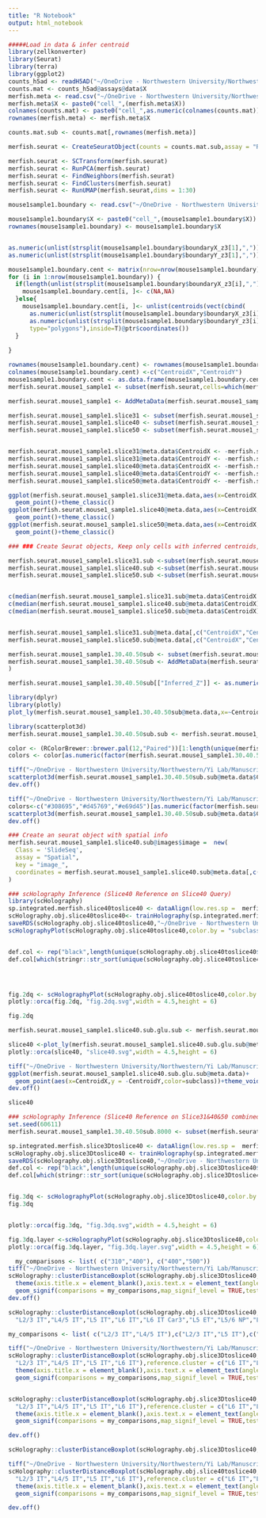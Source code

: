 ```yaml
---
title: "R Notebook"
output: html_notebook
---
```


```r

#####Load in data & infer centroid
library(zellkonverter)
library(Seurat)
library(terra)
library(ggplot2)
counts_h5ad <- readH5AD("~/OneDrive - Northwestern University/Northwestern/Yi Lab/Manuscript/Code_2ndDraft/3D Merfish/Merfish new/data/counts.h5ad")
counts.mat <- counts_h5ad@assays@data$X
merfish.meta <- read.csv("~/OneDrive - Northwestern University/Northwestern/Yi Lab/Manuscript/Code_2ndDraft/3D Merfish/Merfish new/data/cell_labels.csv")
merfish.meta$X <- paste0("cell_",(merfish.meta$X))
colnames(counts.mat) <- paste0("cell_",as.numeric(colnames(counts.mat)))
rownames(merfish.meta) <- merfish.meta$X

counts.mat.sub <- counts.mat[,rownames(merfish.meta)]

merfish.seurat <- CreateSeuratObject(counts = counts.mat.sub,assay = "RNA",meta.data = merfish.meta)

merfish.seurat <- SCTransform(merfish.seurat)
merfish.seurat <- RunPCA(merfish.seurat)
merfish.seurat <- FindNeighbors(merfish.seurat)
merfish.seurat <- FindClusters(merfish.seurat)
merfish.seurat <- RunUMAP(merfish.seurat,dims = 1:30)

mouse1sample1.boundary <- read.csv("~/OneDrive - Northwestern University/Northwestern/Yi Lab/Manuscript/Code_2ndDraft/3D Merfish/Merfish new/data/segmented_cells_mouse1sample1.csv")

mouse1sample1.boundary$X <- paste0("cell_",(mouse1sample1.boundary$X))
rownames(mouse1sample1.boundary) <- mouse1sample1.boundary$X


as.numeric(unlist(strsplit(mouse1sample1.boundary$boundaryX_z3[1],",")))
as.numeric(unlist(strsplit(mouse1sample1.boundary$boundaryY_z3[1],",")))

mouse1sample1.boundary.cent <- matrix(nrow=nrow(mouse1sample1.boundary), ncol = 2)
for (i in 1:nrow(mouse1sample1.boundary)) {
  if(length(unlist(strsplit(mouse1sample1.boundary$boundaryX_z3[i],",")))<3){
    mouse1sample1.boundary.cent[i, ]<- c(NA,NA)
  }else{
    mouse1sample1.boundary.cent[i, ]<- unlist(centroids(vect(cbind(
      as.numeric(unlist(strsplit(mouse1sample1.boundary$boundaryX_z3[i],","))),
      as.numeric(unlist(strsplit(mouse1sample1.boundary$boundaryY_z3[i],",")))),
      type="polygons"),inside=T)@ptr$coordinates())
  }
  
}

rownames(mouse1sample1.boundary.cent) <- rownames(mouse1sample1.boundary)
colnames(mouse1sample1.boundary.cent) <-c("CentroidX","CentroidY")
mouse1sample1.boundary.cent <- as.data.frame(mouse1sample1.boundary.cent)
merfish.seurat.mouse1_sample1 <- subset(merfish.seurat,cells=which(merfish.seurat$sample_id%in%"mouse1_sample1"))

merfish.seurat.mouse1_sample1 <- AddMetaData(merfish.seurat.mouse1_sample1,mouse1sample1.boundary.cent)

merfish.seurat.mouse1_sample1.slice31 <- subset(merfish.seurat.mouse1_sample1,cells=which(merfish.seurat.mouse1_sample1$slice_id%in%"mouse1_slice31"))
merfish.seurat.mouse1_sample1.slice40 <- subset(merfish.seurat.mouse1_sample1,cells=which(merfish.seurat.mouse1_sample1$slice_id%in%"mouse1_slice40"))
merfish.seurat.mouse1_sample1.slice50 <- subset(merfish.seurat.mouse1_sample1,cells=which(merfish.seurat.mouse1_sample1$slice_id%in%"mouse1_slice50"))


merfish.seurat.mouse1_sample1.slice31@meta.data$CentroidX <- -merfish.seurat.mouse1_sample1.slice31@meta.data$CentroidX
merfish.seurat.mouse1_sample1.slice31@meta.data$CentroidY <- -merfish.seurat.mouse1_sample1.slice31@meta.data$CentroidY
merfish.seurat.mouse1_sample1.slice40@meta.data$CentroidX <- -merfish.seurat.mouse1_sample1.slice40@meta.data$CentroidX
merfish.seurat.mouse1_sample1.slice40@meta.data$CentroidY <- -merfish.seurat.mouse1_sample1.slice40@meta.data$CentroidY
merfish.seurat.mouse1_sample1.slice50@meta.data$CentroidY <- -merfish.seurat.mouse1_sample1.slice50@meta.data$CentroidY

ggplot(merfish.seurat.mouse1_sample1.slice31@meta.data,aes(x=CentroidX,y=CentroidY,color=subclass))+
  geom_point()+theme_classic()
ggplot(merfish.seurat.mouse1_sample1.slice40@meta.data,aes(x=CentroidX,y=CentroidY,color=subclass))+
  geom_point()+theme_classic()
ggplot(merfish.seurat.mouse1_sample1.slice50@meta.data,aes(x=CentroidX,y=CentroidY,color=subclass))+
  geom_point()+theme_classic()

```

```r
### ### Create Seurat objects, Keep only cells with inferred centroids, focus on slice 31, 40, & 50, adjust three slice position using slice 40 as the reference

merfish.seurat.mouse1_sample1.slice31.sub <-subset(merfish.seurat.mouse1_sample1.slice31,cells=which(is.na(merfish.seurat.mouse1_sample1.slice31$CentroidX)==F))
merfish.seurat.mouse1_sample1.slice40.sub <-subset(merfish.seurat.mouse1_sample1.slice40,cells=which(is.na(merfish.seurat.mouse1_sample1.slice40$CentroidX)==F))
merfish.seurat.mouse1_sample1.slice50.sub <-subset(merfish.seurat.mouse1_sample1.slice50,cells=which(is.na(merfish.seurat.mouse1_sample1.slice50$CentroidX)==F))


c(median(merfish.seurat.mouse1_sample1.slice31.sub@meta.data$CentroidX ),median(merfish.seurat.mouse1_sample1.slice31.sub@meta.data$CentroidY))
c(median(merfish.seurat.mouse1_sample1.slice40.sub@meta.data$CentroidX),median(merfish.seurat.mouse1_sample1.slice40.sub@meta.data$CentroidY))
c(median(merfish.seurat.mouse1_sample1.slice50.sub@meta.data$CentroidX),median(merfish.seurat.mouse1_sample1.slice50.sub@meta.data$CentroidY))


merfish.seurat.mouse1_sample1.slice31.sub@meta.data[,c("CentroidX","CentroidY")] <- t(t(merfish.seurat.mouse1_sample1.slice31.sub@meta.data[,c("CentroidX","CentroidY")])-c(median(merfish.seurat.mouse1_sample1.slice31.sub@meta.data$CentroidX ),median(merfish.seurat.mouse1_sample1.slice31.sub@meta.data$CentroidY))+c(median(merfish.seurat.mouse1_sample1.slice40.sub@meta.data$CentroidX),median(merfish.seurat.mouse1_sample1.slice40.sub@meta.data$CentroidY)))
merfish.seurat.mouse1_sample1.slice50.sub@meta.data[,c("CentroidX","CentroidY")] <- t(t(merfish.seurat.mouse1_sample1.slice50.sub@meta.data[,c("CentroidX","CentroidY")])-c(median(merfish.seurat.mouse1_sample1.slice50.sub@meta.data$CentroidX ),median(merfish.seurat.mouse1_sample1.slice50.sub@meta.data$CentroidY))+c(median(merfish.seurat.mouse1_sample1.slice40.sub@meta.data$CentroidX),median(merfish.seurat.mouse1_sample1.slice40.sub@meta.data$CentroidY)))

merfish.seurat.mouse1_sample1.30.40.50sub <- subset(merfish.seurat.mouse1_sample1, cells=c(colnames(merfish.seurat.mouse1_sample1.slice31.sub),colnames(merfish.seurat.mouse1_sample1.slice40.sub),colnames(merfish.seurat.mouse1_sample1.slice50.sub)))
merfish.seurat.mouse1_sample1.30.40.50sub <- AddMetaData(merfish.seurat.mouse1_sample1.30.40.50sub, metadata = rbind(merfish.seurat.mouse1_sample1.slice31.sub@meta.data[,c("CentroidX","CentroidY")] ,merfish.seurat.mouse1_sample1.slice40.sub@meta.data[,c("CentroidX","CentroidY")] ,merfish.seurat.mouse1_sample1.slice50.sub@meta.data[,c("CentroidX","CentroidY")] )
)  

merfish.seurat.mouse1_sample1.30.40.50sub[["Inferred_Z"]] <- as.numeric(unlist(lapply(merfish.seurat.mouse1_sample1.30.40.50sub$slice_id, function(x) { unlist(strsplit(x,"slice"))[2] })))*10

library(dplyr)
library(plotly)
plot_ly(merfish.seurat.mouse1_sample1.30.40.50sub@meta.data,x=~CentroidX,y=~CentroidY,z=~Inferred_Z,color=~subclass,colors = "Paired", marker = list(size = 2))%>% add_markers()
```
```r
library(scatterplot3d)
merfish.seurat.mouse1_sample1.30.40.50sub.sub <- merfish.seurat.mouse1_sample1.30.40.50sub[,which(merfish.seurat.mouse1_sample1.30.40.50sub$class_label%in%"Glutamatergic")]

color <- (RColorBrewer::brewer.pal(12,"Paired"))[1:length(unique(merfish.seurat.mouse1_sample1.30.40.50sub.sub@meta.data$subclass))] 
colors <- color[as.numeric(factor(merfish.seurat.mouse1_sample1.30.40.50sub.sub@meta.data$subclass,levels = stringr::str_sort(unique(merfish.seurat.mouse1_sample1.30.40.50sub.sub@meta.data$subclass),numeric = T)))]

tiff("~/OneDrive - Northwestern University/Northwestern/Yi Lab/Manuscript/Code_2ndDraft/3D Merfish//Merfish.dist.3D.layer.tiff", units="in", width=8, height=6, res=600)
scatterplot3d(merfish.seurat.mouse1_sample1.30.40.50sub.sub@meta.data$CentroidX,-merfish.seurat.mouse1_sample1.30.40.50sub.sub@meta.data$CentroidY,merfish.seurat.mouse1_sample1.30.40.50sub.sub@meta.data$Inferred_Z, pch = 16, grid=T, box=FALSE,color=colors, angle = 70,xlab = "x",ylab = "y",zlab = "z")
dev.off()
```



```r
tiff("~/OneDrive - Northwestern University/Northwestern/Yi Lab/Manuscript/Code_2ndDraft/3D Merfish//Merfish.dist.3D.layer.zlayer.tiff", units="in", width=8, height=6, res=600)
colors<-c("#308695","#d45769","#e69d45")[as.numeric(factor(merfish.seurat.mouse1_sample1.30.40.50sub.sub@meta.data$Inferred_Z))]
scatterplot3d(merfish.seurat.mouse1_sample1.30.40.50sub.sub@meta.data$CentroidX,-merfish.seurat.mouse1_sample1.30.40.50sub.sub@meta.data$CentroidY,merfish.seurat.mouse1_sample1.30.40.50sub.sub@meta.data$Inferred_Z, pch = 16, grid=T, box=FALSE,color=colors, angle = 70,xlab = "x",ylab = "y",zlab = "z")
dev.off()
```

```r
### Create an seurat object with spatial info
merfish.seurat.mouse1_sample1.slice40.sub@images$image =  new(
  Class = 'SlideSeq',
  assay = "Spatial",
  key = "image_",
  coordinates = merfish.seurat.mouse1_sample1.slice40.sub@meta.data[,c("CentroidX","CentroidY")]
)
```

```r
### scHolography Inference (Slice40 Reference on Slice40 Query)
library(scHolography)
sp.integrated.merfish.slice40toslice40 <- dataAlign(low.res.sp =  merfish.seurat.mouse1_sample1.slice40.sub,high.res.sp =  merfish.seurat.mouse1_sample1.slice40.sub,scProcessed = T,stProcessed = T,future.size = 7000)
scHolography.obj.slice40toslice40<- trainHolography(sp.integrated.merfish.slice40toslice40)
saveRDS(scHolography.obj.slice40toslice40,"~/OneDrive - Northwestern University/Northwestern/Yi Lab/Manuscript/Code_2ndDraft/3D Merfish/Merfish new/merfish.slice40toslice40.rds")
scHolographyPlot(scHolography.obj.slice40toslice40,color.by = "subclass")


def.col <- rep("black",length(unique(scHolography.obj.slice40toslice40$scHolography.sc$subclass)))
def.col[which(stringr::str_sort(unique(scHolography.obj.slice40toslice40$scHolography.sc$subclass),numeric = T)%in%stringr::str_sort(unique(scHolography.obj.slice40toslice40$scHolography.sc$subclass[which(scHolography.obj.slice40toslice40$scHolography.sc$class_label%in%"Glutamatergic")]),numeric = T))] <-(RColorBrewer::brewer.pal(12,"Paired"))[1:9] 




fig.2dq <- scHolographyPlot(scHolography.obj.slice40toslice40,color.by = "subclass",cells =which(scHolography.obj.slice40toslice40$scHolography.sc$class_label%in%"Glutamatergic") ,color = def.col)%>% plotly::layout(scene = list(camera = list(eye = list(x = 2.25, z = 0, y = 0))))
plotly::orca(fig.2dq, "fig.2dq.svg",width = 4.5,height = 6)

fig.2dq
```

```r
merfish.seurat.mouse1_sample1.slice40.sub.glu.sub <- merfish.seurat.mouse1_sample1.slice40.sub[,which(merfish.seurat.mouse1_sample1.slice40.sub$class_label%in%"Glutamatergic")]

slice40 <-plot_ly(merfish.seurat.mouse1_sample1.slice40.sub.glu.sub@meta.data,x=~CentroidX,y=~-CentroidY,color=~subclass,colors = "Paired", marker = list(size = 3))%>% add_markers()
plotly::orca(slice40, "slice40.svg",width = 4.5,height = 6)

tiff("~/OneDrive - Northwestern University/Northwestern/Yi Lab/Manuscript/Code_2ndDraft/3D Merfish//slice40.tiff", units="in", width=8, height=7, res=600)
ggplot(merfish.seurat.mouse1_sample1.slice40.sub.glu.sub@meta.data)+
  geom_point(aes(x=CentroidX,y = -CentroidY,color=subclass))+theme_void()+scale_color_brewer(palette = "Paired")+theme(axis.title = element_blank(),axis.text = element_blank(),axis.ticks = element_blank())+Seurat::NoLegend()
dev.off()

slice40
```

```r
### scHolography Inference (Slice40 Reference on Slice31&40&50 combined query)
set.seed(60611)
merfish.seurat.mouse1_sample1.30.40.50sub.8000 <- subset(merfish.seurat.mouse1_sample1.30.40.50sub, cells=sample(colnames(merfish.seurat.mouse1_sample1.30.40.50sub),8000))

sp.integrated.merfish.slice3Dtoslice40 <- dataAlign(low.res.sp =  merfish.seurat.mouse1_sample1.slice40.sub,high.res.sp =  merfish.seurat.mouse1_sample1.30.40.50sub.8000,scProcessed = T,stProcessed = T,future.size = 7000)
scHolography.obj.slice3Dtoslice40 <- trainHolography(sp.integrated.merfish.slice3Dtoslice40)
saveRDS(scHolography.obj.slice3Dtoslice40,"~/OneDrive - Northwestern University/Northwestern/Yi Lab/Manuscript/Code_2ndDraft/3D Merfish/Merfish new//merfish.slice3Dtoslice40.rds")
def.col <- rep("black",length(unique(scHolography.obj.slice3Dtoslice40$scHolography.sc$subclass)))
def.col[which(stringr::str_sort(unique(scHolography.obj.slice3Dtoslice40$scHolography.sc$subclass),numeric = T)%in%stringr::str_sort(unique(scHolography.obj.slice3Dtoslice40$scHolography.sc$subclass[which(scHolography.obj.slice3Dtoslice40$scHolography.sc$class_label%in%"Glutamatergic")]),numeric = T))] <-(RColorBrewer::brewer.pal(12,"Paired"))[1:9] 


fig.3dq <- scHolographyPlot(scHolography.obj.slice3Dtoslice40,color.by = "subclass",cells =which(scHolography.obj.slice3Dtoslice40$scHolography.sc$class_label%in%"Glutamatergic") ,color = def.col)%>% plotly::layout(scene = list(camera = list(eye = list(x = 0, z = 1.75, y = 0))))
fig.3dq


plotly::orca(fig.3dq, "fig.3dq.svg",width = 4.5,height = 6)
```

```r
fig.3dq.layer <-scHolographyPlot(scHolography.obj.slice3Dtoslice40,color.by = "Inferred_Z",cells =which(scHolography.obj.slice3Dtoslice40$scHolography.sc$class_label%in%"Glutamatergic"),color = c("#308695","#d45769","#e69d45"))%>% plotly::layout(scene = list(camera = list(eye = list(x = 0, z = 1.75, y = 0))))
plotly::orca(fig.3dq.layer, "fig.3dq.layer.svg",width = 4.5,height = 6)
```

```r
  my_comparisons <- list( c("310","400"), c("400","500"))
tiff("~/OneDrive - Northwestern University/Northwestern/Yi Lab/Manuscript/Code_2ndDraft/3D Merfish//Cortex.dist.3D.layer.tiff", units="in", width=5, height=6, res=600)
scHolography::clusterDistanceBoxplot(scHolography.obj.slice3Dtoslice40,annotationToUse = "Inferred_Z",query.cluster.list = c("310","400","500"),reference.cluster = c("310"))+ theme(legend.position = "none")+scale_fill_manual(values = c("#308695","#d45769","#e69d45"))+theme_classic()+ 
  theme(axis.title.x = element_blank(),axis.text.x = element_text(angle = 45,hjust=1),axis.title.y = element_text(size = 16,face = "bold"),axis.text = element_text(size = 15,face = "bold"))+NoLegend()+ylab("SMN Distance to slice 310")+ 
  geom_signif(comparisons = my_comparisons,map_signif_level = TRUE,test.args = list(alternative=("less"),size=5),y_position = c(4.25,4.75,5.25))
dev.off()
```


```r
scHolography::clusterDistanceBoxplot(scHolography.obj.slice3Dtoslice40,annotationToUse = "subclass",query.cluster.list = c(
  "L2/3 IT","L4/5 IT","L5 IT","L6 IT","L6 IT Car3","L5 ET","L5/6 NP","L6 CT","L6b"),reference.cluster = c("L6 CT","L6b"))+ theme(legend.position = "none")+scale_fill_manual(values = color[c(1,2,4,7,8,3,5,6,9)])

my_comparisons <- list( c("L2/3 IT","L4/5 IT"),c("L2/3 IT","L5 IT"),c("L2/3 IT","L6 IT"))

tiff("~/OneDrive - Northwestern University/Northwestern/Yi Lab/Manuscript/Code_2ndDraft/3D Merfish//Cortex.dist.3D.tiff", units="in", width=5, height=6, res=600)
scHolography::clusterDistanceBoxplot(scHolography.obj.slice3Dtoslice40,annotationToUse = "subclass",query.cluster.list = c(
  "L2/3 IT","L4/5 IT","L5 IT","L6 IT"),reference.cluster = c("L6 IT","L6 IT Car3","L6 CT","L6b"))+ theme(legend.position = "none")+scale_fill_manual(values = color[c(1,2,4,7,8,3,5,6,9)])+theme_classic()+ 
  theme(axis.title.x = element_blank(),axis.text.x = element_text(angle = 45,hjust=1),axis.title.y = element_text(size = 16,face = "bold"),axis.text = element_text(size = 15,face = "bold"))+NoLegend()+ylab("SMN Distance to L6")+ 
  geom_signif(comparisons = my_comparisons,map_signif_level = TRUE,test.args = list(alternative=("greater"),size=5),y_position = c(6.25,6.75,7.25))


scHolography::clusterDistanceBoxplot(scHolography.obj.slice3Dtoslice40,annotationToUse = "subclass",query.cluster.list = c(
  "L2/3 IT","L4/5 IT","L5 IT","L6 IT"),reference.cluster = c("L6 IT","L6 IT Car3","L6 CT","L6b"))+ theme(legend.position = "none")+scale_fill_manual(values = color[c(1,2,4,7,8,3,5,6,9)])+theme_classic()+ 
  theme(axis.title.x = element_blank(),axis.text.x = element_text(angle = 45,hjust=1),axis.title.y = element_text(size = 16,face = "bold"),axis.text = element_text(size = 15,face = "bold"))+NoLegend()+ylab("SMN Distance to L6")+ 
  geom_signif(comparisons = my_comparisons,map_signif_level = TRUE,test.args = list(alternative=("greater"),size=5),y_position = c(6.25,6.75,7.25))

dev.off()
```
```r

scHolography::clusterDistanceBoxplot(scHolography.obj.slice3Dtoslice40,annotationToUse = "label",query.cluster.list = c(sort(unique(scHolography.obj.slice3Dtoslice40$scHolography.sc$label))[c(4:14,21:24,36:39)]),reference.cluster = c( "L6_IT_1","L6_IT_2","L6_IT_3", "L6_IT_Car3" ))

```

```r
tiff("~/OneDrive - Northwestern University/Northwestern/Yi Lab/Manuscript/Code_2ndDraft/3D Merfish//Cortex.dist.2D.tiff", units="in", width=5, height=6, res=600)
scHolography::clusterDistanceBoxplot(scHolography.obj.slice40toslice40,annotationToUse = "subclass",query.cluster.list = c(
  "L2/3 IT","L4/5 IT","L5 IT","L6 IT"),reference.cluster = c("L6 IT","L6 IT Car3","L6 CT","L6b"))+ theme(legend.position = "none")+scale_fill_manual(values = color[c(1,2,4,7,8,3,5,6,9)])+theme_classic()+ 
  theme(axis.title.x = element_blank(),axis.text.x = element_text(angle = 45,hjust=1),axis.title.y = element_text(size = 16,face = "bold"),axis.text = element_text(size = 15,face = "bold"))+NoLegend()+ylab("SMN Distance to L6")+ 
  geom_signif(comparisons = my_comparisons,map_signif_level = TRUE,test.args = list(alternative=("greater"),size=5),y_position = c(6,6.5,7))

dev.off()
```